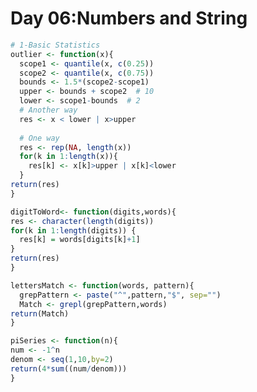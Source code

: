 Day 06:Numbers and String
========================================================
```r
# 1-Basic Statistics
outlier <- function(x){
  scope1 <- quantile(x, c(0.25))
  scope2 <- quantile(x, c(0.75))
  bounds <- 1.5*(scope2-scope1)
  upper <- bounds + scope2  # 10
  lower <- scope1-bounds  # 2
  # Another way
  res <- x < lower | x>upper
  
  # One way
  res <- rep(NA, length(x))
  for(k in 1:length(x)){
    res[k] <- x[k]>upper | x[k]<lower
  }
return(res)
}
```
```r
digitToWord<- function(digits,words){
res <- character(length(digits))
for(k in 1:length(digits)) {
  res[k] = words[digits[k]+1]
}
return(res)
}
```
```r
lettersMatch <- function(words, pattern){
  grepPattern <- paste("^",pattern,"$", sep="")
  Match <- grepl(grepPattern,words)
return(Match)
}
```
```r
piSeries <- function(n){
num <- -1^n  
denom <- seq(1,10,by=2)
return(4*sum((num/denom)))
}
```

